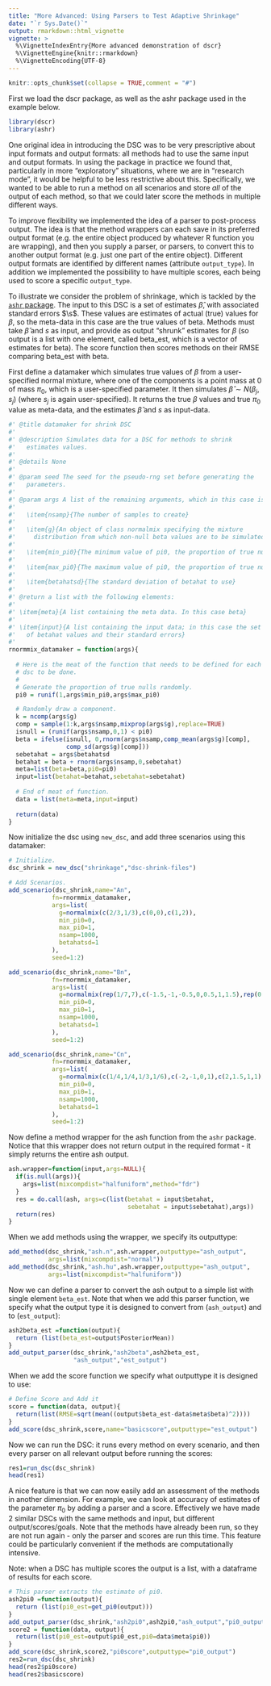 ```yaml
---
title: "More Advanced: Using Parsers to Test Adaptive Shrinkage"
date: "`r Sys.Date()`"
output: rmarkdown::html_vignette
vignette: >
  %\VignetteIndexEntry{More advanced demonstration of dscr}
  %\VignetteEngine{knitr::rmarkdown}
  %\VignetteEncoding{UTF-8}
---
```


```r
knitr::opts_chunk$set(collapse = TRUE,comment = "#")
```

First we load the dscr package, as well as the ashr package used in
the example below.

```r
library(dscr)
library(ashr)
```

One original idea in introducing the DSC was to be very prescriptive
about input formats and output formats: all methods had to use the
same input and output formats.  In using the package in practice we
found that, particularly in more "exploratory" situations, where we
are in "research mode", it would be helpful to be less restrictive
about this.  Specifically, we wanted to be able to run a method on all
scenarios and store *all* of the output of each method, so that we
could later score the methods in multiple different ways.

To improve flexibility we implemented the idea of a parser to
post-process output. The idea is that the method wrappers can each
save in its preferred output format (e.g. the entire object produced
by whatever R function you are wrapping), and then you supply a
parser, or parsers, to convert this to another output format
(e.g. just one part of the entire object). Different output formats
are identified by different names (attribute `output_type`).  In
addition we implemented the possibility to have multiple scores, each
being used to score a specific `output_type`.

To illustrate we consider the problem of shrinkage, which is tackled
by the [`ashr` package](http://www.github.com/stephens999/ashr). The
input to this DSC is a set of estimates $\hat\beta$, with associated
standard errors $\s$. These values are estimates of actual (true)
values for $\beta$, so the meta-data in this case are the true values
of beta. Methods must take $\hat\beta$ and $s$ as input, and provide
as output "shrunk" estimates for $\beta$ (so output is a list with
one element, called beta_est, which is a vector of estimates for
beta). The score function then scores methods on their RMSE comparing
beta_est with beta.

First define a datamaker which simulates true values of $\beta$ from a
user-specified normal mixture, where one of the components is a point
mass at 0 of mass $\pi_0$, which is a user-specified parameter. It
then simulates $\hat\beta \sim N(\beta_j,s_j)$ (where $s_j$ is again
user-specified). It returns the true $\beta$ values and true $\pi_0$
value as meta-data, and the estimates $\hat\beta$ and $s$ as
input-data.

```r

#' @title datamaker for shrink DSC
#'
#' @description Simulates data for a DSC for methods to shrink
#'   estimates values.
#'
#' @details None
#' 
#' @param seed The seed for the pseudo-rng set before generating the
#'   parameters.
#' 
#' @param args A list of the remaining arguments, which in this case is:
#' 
#'   \item{nsamp}{The number of samples to create}
#' 
#'   \item{g}{An object of class normalmix specifying the mixture
#'     distribution from which non-null beta values are to be simulated.}
#' 
#'   \item{min_pi0}{The minimum value of pi0, the proportion of true nulls}
#' 
#'   \item{max_pi0}{The maximum value of pi0, the proportion of true null}
#' 
#'   \item{betahatsd}{The standard deviation of betahat to use}
#'
#' @return a list with the following elements:
#' 
#' \item{meta}{A list containing the meta data. In this case beta}
#' 
#' \item{input}{A list containing the input data; in this case the set
#'   of betahat values and their standard errors}
#' 
rnormmix_datamaker = function(args){
  
  # Here is the meat of the function that needs to be defined for each
  # dsc to be done.
  # 
  # Generate the proportion of true nulls randomly.
  pi0 = runif(1,args$min_pi0,args$max_pi0) 

  # Randomly draw a component.
  k = ncomp(args$g)
  comp = sample(1:k,args$nsamp,mixprop(args$g),replace=TRUE) 
  isnull = (runif(args$nsamp,0,1) < pi0)
  beta = ifelse(isnull, 0,rnorm(args$nsamp,comp_mean(args$g)[comp],
                comp_sd(args$g)[comp]))
  sebetahat = args$betahatsd
  betahat = beta + rnorm(args$nsamp,0,sebetahat)
  meta=list(beta=beta,pi0=pi0)
  input=list(betahat=betahat,sebetahat=sebetahat)
  
  # End of meat of function.
  data = list(meta=meta,input=input)
  
  return(data)
}
```

Now initialize the dsc using `new_dsc`, and add three scenarios using
this datamaker:

```r
# Initialize.
dsc_shrink = new_dsc("shrinkage","dsc-shrink-files")

# Add Scenarios.
add_scenario(dsc_shrink,name="An",
            fn=rnormmix_datamaker,
            args=list(
              g=normalmix(c(2/3,1/3),c(0,0),c(1,2)),
              min_pi0=0,
              max_pi0=1,
              nsamp=1000,
              betahatsd=1
            ),
            seed=1:2)

add_scenario(dsc_shrink,name="Bn",
            fn=rnormmix_datamaker,
            args=list(
              g=normalmix(rep(1/7,7),c(-1.5,-1,-0.5,0,0.5,1,1.5),rep(0.5,7)),
              min_pi0=0,
              max_pi0=1,
              nsamp=1000,
              betahatsd=1
            ),
            seed=1:2)

add_scenario(dsc_shrink,name="Cn",
            fn=rnormmix_datamaker,
            args=list(
              g=normalmix(c(1/4,1/4,1/3,1/6),c(-2,-1,0,1),c(2,1.5,1,1)),
              min_pi0=0,
              max_pi0=1,
              nsamp=1000,
              betahatsd=1
            ),
            seed=1:2)
```

Now define a method wrapper for the ash function from the `ashr`
package. Notice that this wrapper does not return output in the
required format - it simply returns the entire ash output.

```r
ash.wrapper=function(input,args=NULL){
  if(is.null(args)){
    args=list(mixcompdist="halfuniform",method="fdr")
  }
  res = do.call(ash, args=c(list(betahat = input$betahat,
                                 sebetahat = input$sebetahat),args))
  return(res)
}
```

When we add methods using the wrapper, we specify its outputtype:

```r
add_method(dsc_shrink,"ash.n",ash.wrapper,outputtype="ash_output",
           args=list(mixcompdist="normal"))
add_method(dsc_shrink,"ash.hu",ash.wrapper,outputtype="ash_output",
           args=list(mixcompdist="halfuniform"))
```

Now we can define a parser to convert the ash output to a simple list
with single element `beta_est`. Note that when we add this parser
function, we specify what the output type it is designed to convert
from (`ash_output`) and to (`est_output`):

```r
ash2beta_est =function(output){
  return (list(beta_est=output$PosteriorMean))
} 
add_output_parser(dsc_shrink,"ash2beta",ash2beta_est,
                  "ash_output","est_output")
```

When we add the score function we specify what outputtype it is
designed to use:

```r

# Define Score and Add it
score = function(data, output){
  return(list(RMSE=sqrt(mean((output$beta_est-data$meta$beta)^2))))
}
add_score(dsc_shrink,score,name="basicscore",outputtype="est_output")
```

Now we can run the DSC: it runs every method on every scenario, and
then every parser on all relevant output before running the scores:

```r
res1=run_dsc(dsc_shrink)
head(res1)
```

A nice feature is that we can now easily add an assessment of the
methods in another dimension. For example, we can look at accuracy of
estimates of the parameter $\pi_0$ by adding a parser and a
score. Effectively we have made 2 similar DSCs with the same methods
and input, but different output/scores/goals.  Note that the methods
have already been run, so they are not run again - only the parser and
scores are run this time. This feature could be particularly
convenient if the methods are computationally intensive.

Note: when a DSC has multiple scores the output is a list, with a
dataframe of results for each score.

```r
# This parser extracts the estimate of pi0.
ash2pi0 =function(output){
  return (list(pi0_est=get_pi0(output)))
} 
add_output_parser(dsc_shrink,"ash2pi0",ash2pi0,"ash_output","pi0_output")
score2 = function(data, output){
  return(list(pi0_est=output$pi0_est,pi0=data$meta$pi0))
}
add_score(dsc_shrink,score2,"pi0score",outputtype="pi0_output")
res2=run_dsc(dsc_shrink)
head(res2$pi0score)
head(res2$basicscore)
```
